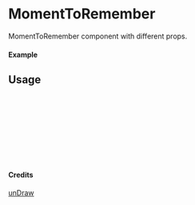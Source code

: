 
<Meta of={MomentToRemember} title="unDraw/MomentToRemember" />

# MomentToRemember

MomentToRemember component with different props.

#### Example

<Canvas of={MomentToRemember.Primary} />

## Usage

```ts
import { MomentToRemember } from "yadl-ui";

const Example = () => {
  return (
      <MomentToRemember />
  );
};

export default Example;
```

#### Credits
[unDraw](https://undraw.co/illustrations)
